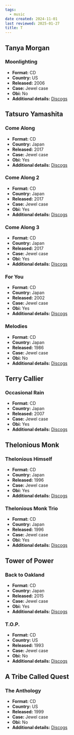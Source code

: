 ```yaml
---
tags:
  - music
date created: 2024-11-01
last reviewed: 2025-01-27
title: T
---
```


## Tanya Morgan

### Moonlighting

- **Format:** CD
- **Country:** US
- **Released:** 2006
- **Case:** Jewel case
- **Obi:** No
- **Additional details:** [Discogs](https://www.discogs.com/release/663002-Tanya-Morgan-Moonlighting)

## Tatsuro Yamashita

### Come Along

- **Format:** CD
- **Country:** Japan
- **Released:** 2017
- **Case:** Jewel case
- **Obi:** Yes
- **Additional details:** [Discogs](https://www.discogs.com/release/11473856-Tatsuro-Yamashita-Come-Along)

### Come Along 2

- **Format:** CD
- **Country:** Japan
- **Released:** 2017
- **Case:** Jewel case
- **Obi:** Yes
- **Additional details:** [Discogs](https://www.discogs.com/release/10698275-Tatsuro-Yamashita-Come-Along-2)

### Come Along 3

- **Format:** CD
- **Country:** Japan
- **Released:** 2017
- **Case:** Jewel case
- **Obi:** Yes
- **Additional details:** [Discogs](https://www.discogs.com/release/10683044-Tatsuro-Yamashita-%E5%B1%B1%E4%B8%8B%E9%81%94%E9%83%8E-Come-Along-3)

### For You

- **Format:** CD
- **Country:** Japan
- **Released:** 2002
- **Case:** Jewel case
- **Obi:** Yes
- **Additional details:** [Discogs](https://www.discogs.com/release/8273268-Tatsuro-Yamashita-%E5%B1%B1%E4%B8%8B%E9%81%94%E9%83%8E-For-You-%E3%83%95%E3%82%A9%E3%83%BC%E3%83%A6%E3%83%BC)

### Melodies

- **Format:** CD
- **Country:** Japan
- **Released:** 1986
- **Case:** Jewel case
- **Obi:** No
- **Additional details:** [Discogs](https://www.discogs.com/release/3540656-Tatsuro-Yamashita-Melodies)

## Terry Callier

### Occasional Rain

- **Format:** CD
- **Country:** Japan
- **Released:** 2007
- **Case:** Jewel case
- **Obi:** Yes
- **Additional details:** [Discogs](https://www.discogs.com/release/11141347-Terry-Callier-Occasional-Rain)

## Thelonious Monk 

### Thelonious Himself

- **Format:** CD
- **Country:** Japan
- **Released:** 1996
- **Case:** Jewel case
- **Obi:** Yes
- **Additional details:** [Discogs](https://www.discogs.com/release/11469088-Thelonious-Monk-Thelonious-Himself)

### Thelonious Monk Trio

- **Format:** CD
- **Country:** Japan
- **Released:** 1996
- **Case:** Jewel case
- **Obi:** Yes
- **Additional details:** [Discogs](https://www.discogs.com/release/16132845-Thelonious-Monk-Trio-Thelonious-Monk-Trio)

## Tower of Power

### Back to Oakland

- **Format:** CD
- **Country:** Japan
- **Released:** 2015
- **Case:** Jewel case
- **Obi:** Yes
- **Additional details:** [Discogs](https://www.discogs.com/release/11206329-Tower-Of-Power-Back-To-Oakland)

### T.O.P.

- **Format:** CD
- **Country:** US
- **Released:** 1993
- **Case:** Jewel case
- **Obi:** No
- **Additional details:** [Discogs](https://www.discogs.com/release/15740310-Tower-Of-Power-TOP)

## A Tribe Called Quest

### The Anthology

- **Format:** CD
- **Country:** US
- **Released:** 1999
- **Case:** Jewel case
- **Obi:** No
- **Additional details:** [Discogs](https://www.discogs.com/release/14861633-A-Tribe-Called-Quest-The-Anthology)
